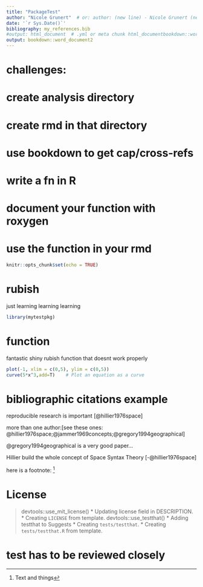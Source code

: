 ```yaml
---
title: "PackageTest"
author: "Nicole Grunert"  # or: author: (new line) - Nicole Grunert (new line) - other Author
date: '`r Sys.Date()`'
bibliography: my_references.bib
#output: html_document  # .yml or meta chunk html_documentbookdown::word_document2
output: bookdown::word_document2
---
```

# challenges: 
# create analysis directory
# create rmd in that directory
# use bookdown to get cap/cross-refs
# write a fn in R
# document your function with roxygen
# use the function in your rmd

```r
knitr::opts_chunk$set(echo = TRUE)
```

# rubish

just learning learning learning

```r
library(mytestpkg)
```

# function

fantastic shiny rubish function that doesnt work properly

```r
plot(-1, xlim = c(0,5), ylim = c(0,5))
curve(5*x^3,add=T)    # Plot an equation as a curve
```

# bibliographic citations example

<!--
see above: bibliography: my_references.bib  (need BibTex citations!) Bibtex data needed!!!!!
-->
 reproducible research is important [@hillier1976space]
 
 more than one author:[see these ones: @hillier1976space;@jammer1969concepts;@gregory1994geographical]
 
 @gregory1994geographical is a very good paper...
 
 Hillier build the whole concept of Space Syntax Theory [-@hillier1976space]

here is a footnote: ^[Text and things]


# License

> devtools::use_mit_license()
* Updating license field in DESCRIPTION.
* Creating `LICENSE` from template.
> devtools::use_testthat()
* Adding testthat to Suggests
* Creating `tests/testthat`.
* Creating `tests/testthat.R` from template.

# test has to be reviewed closely

